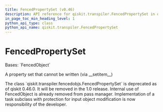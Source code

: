 ```yaml
---
title: FencedPropertySet (v0.46)
description: API reference for qiskit.transpiler.FencedPropertySet in qiskit v0.46
in_page_toc_min_heading_level: 1
python_api_type: class
python_api_name: qiskit.transpiler.FencedPropertySet
---
```


# FencedPropertySet

<Class id="qiskit.transpiler.FencedPropertySet" isDedicatedPage={true} github="https://github.com/qiskit/qiskit/tree/stable/0.46/qiskit/transpiler/fencedobjs.py" signature="qiskit.transpiler.FencedPropertySet(property_set_instance)" modifiers="class">
  Bases: `FencedObject`

  A property set that cannot be written (via \_\_setitem\_\_)

  <Admonition title="Deprecated since version 0.46.0" type="danger">
    The class `qiskit.transpiler.fencedobjs.FencedPropertySet` is deprecated as of qiskit 0.46.0. It will be removed in the 1.0 release. Internal use of FencedObject is already removed from pass manager. Implementation of a task subclass with protection for input object modification is now responsibility of the developer.
  </Admonition>
</Class>

